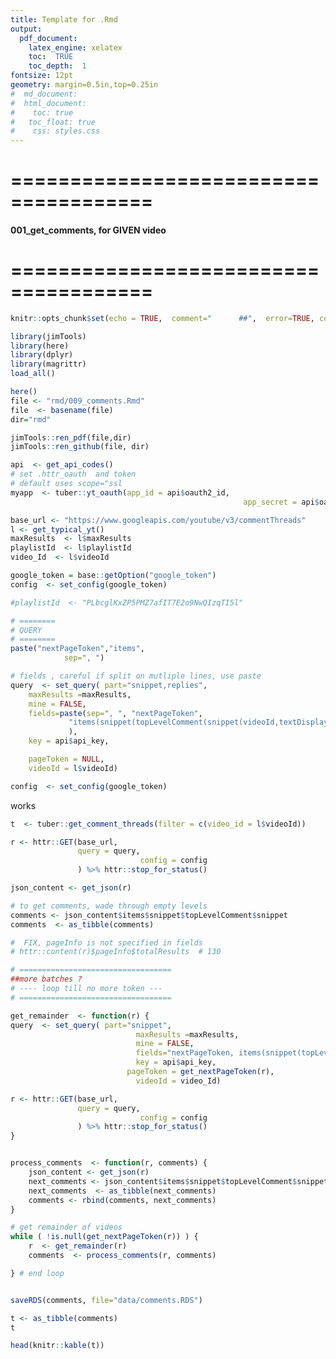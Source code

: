 ```yaml
---
title: Template for .Rmd
output: 
  pdf_document:
    latex_engine: xelatex
    toc:  TRUE
    toc_depth:  1
fontsize: 12pt
geometry: margin=0.5in,top=0.25in
#  md_document:
#  html_document:
#    toc: true
#  	toc_float: true
#    css: styles.css
---
```


# ======================================
#### 001_get_comments, for GIVEN video
# ======================================

```r
knitr::opts_chunk$set(echo = TRUE,  comment="      ##",  error=TRUE, collapse=TRUE)
```
```r
library(jimTools)
library(here)
library(dplyr)
library(magrittr)
load_all()
```
```r
here()
file <- "rmd/009_comments.Rmd"
file  <- basename(file)
dir="rmd"

jimTools::ren_pdf(file,dir)
jimTools::ren_github(file, dir)
```

```r
api  <- get_api_codes()
# set .httr_oauth  and token
# default uses scope="ssl
myapp  <- tuber::yt_oauth(app_id = api$oauth2_id,
													app_secret = api$oauth2_secret)
```

```r
base_url <- "https://www.googleapis.com/youtube/v3/commentThreads"
l <- get_typical_yt()
maxResults  <- l$maxResults
playlistId  <- l$playlistId
video_Id  <- l$videoId

google_token = base::getOption("google_token") 
config  <- set_config(google_token)

#playlistId  <- "PLbcglKxZP5PMZ7afIT7E2o9NwQIzqTI5l"

```

```r

# ========
# QUERY 
# ========
paste("nextPageToken","items", 
			sep=", ")

# fields , careful if split on mutliple lines, use paste
query  <- set_query( part="snippet,replies", 
	maxResults =maxResults, 
	mine = FALSE,
	fields=paste(sep=", ", "nextPageToken", 
			 "items(snippet(topLevelComment(snippet(videoId,textDisplay))))"
			 ),
	key = api$api_key, 

	pageToken = NULL, 
	videoId = l$videoId)

config  <- set_config(google_token)
```
works
```r
t  <- tuber::get_comment_threads(filter = c(video_id = l$videoId))
```

```r
r <- httr::GET(base_url, 
               query = query,
							 config = config
               ) %>% httr::stop_for_status()

json_content <- get_json(r)

# to get comments, wade through empty levels
comments <- json_content$items$snippet$topLevelComment$snippet
comments  <- as_tibble(comments)

#  FIX, pageInfo is not specified in fields
# httr::content(r)$pageInfo$totalResults  # 130
```
```r

# ==================================
##more batches ?
# ---- loop till no more token ---
# ==================================

get_remainder  <- function(r) {
query  <- set_query( part="snippet",
							maxResults =maxResults,
							mine = FALSE,
							fields="nextPageToken, items(snippet(topLevelComment(snippet(videoId,textDisplay))))",
							key = api$api_key,
						  pageToken = get_nextPageToken(r),
							videoId = video_Id)

r <- httr::GET(base_url, 
               query = query,
							 config = config
               ) %>% httr::stop_for_status()
}


process_comments  <- function(r, comments) {
	json_content <- get_json(r)
	next_comments <- json_content$items$snippet$topLevelComment$snippet
	next_comments  <- as_tibble(next_comments)
	comments <- rbind(comments, next_comments)
}

# get remainder of videos
while ( !is.null(get_nextPageToken(r)) ) {
	r  <- get_remainder(r)
	comments  <- process_comments(r, comments)

} # end loop


saveRDS(comments, file="data/comments.RDS")

t <- as_tibble(comments)
t

head(knitr::kable(t))



```
